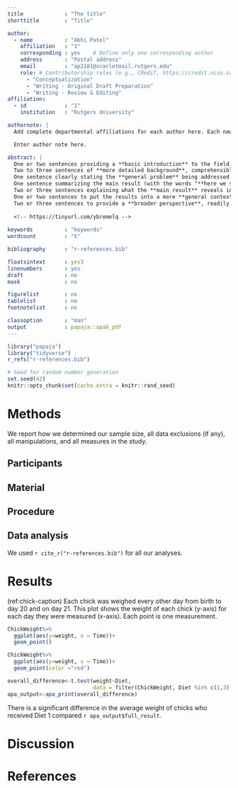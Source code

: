 ```yaml
---
title             : "The title"
shorttitle        : "Title"

author: 
  - name          : "Abhi Patel"
    affiliation   : "1"
    corresponding : yes    # Define only one corresponding author
    address       : "Postal address"
    email         : "ap2101@scarletmail.rutgers.edu"
    role: # Contributorship roles (e.g., CRediT, https://credit.niso.org/)
      - "Conceptualization"
      - "Writing - Original Draft Preparation"
      - "Writing - Review & Editing"
affiliation:
  - id            : "1"
    institution   : "Rutgers University"

authornote: |
  Add complete departmental affiliations for each author here. Each new line herein must be indented, like this line.

  Enter author note here.

abstract: |
  One or two sentences providing a **basic introduction** to the field,  comprehensible to a scientist in any discipline.
  Two to three sentences of **more detailed background**, comprehensible  to scientists in related disciplines.
  One sentence clearly stating the **general problem** being addressed by  this particular study.
  One sentence summarizing the main result (with the words "**here we show**" or their equivalent).
  Two or three sentences explaining what the **main result** reveals in direct comparison to what was thought to be the case previously, or how the  main result adds to previous knowledge.
  One or two sentences to put the results into a more **general context**.
  Two or three sentences to provide a **broader perspective**, readily comprehensible to a scientist in any discipline.
  
  <!-- https://tinyurl.com/ybremelq -->
  
keywords          : "keywords"
wordcount         : "X"

bibliography      : "r-references.bib"

floatsintext      : yes3
linenumbers       : yes
draft             : no
mask              : no

figurelist        : no
tablelist         : no
footnotelist      : no

classoption       : "man"
output            : papaja::apa6_pdf
---
```


```r
library("papaja")
library("tidyverse")
r_refs("r-references.bib")
```

```r
# Seed for random number generation
set.seed(42)
knitr::opts_chunk$set(cache.extra = knitr::rand_seed)
```



# Methods
We report how we determined our sample size, all data exclusions (if any), all manipulations, and all measures in the study. <!-- 21-word solution (Simmons, Nelson & Simonsohn, 2012; retrieved from http://ssrn.com/abstract=2160588) -->

## Participants

## Material

## Procedure

## Data analysis
We used `r cite_r("r-references.bib")` for all our analyses.


# Results

(ref:chick-caption) Each chick was weighed every other day from birth to day 20 and on day 21. This plot shows the weight of each chick (y-axis) for each day they were measured (x-axis). Each point is one measurement.

```r
ChickWeight%>%
  ggplot(aes(y=weight, x = Time))+
  geom_point()
```

```r
ChickWeight%>%
  ggplot(aes(y=weight, x = Time))+
  geom_point(color ="red")
```

```r
overall_difference<-t.test(weight~Diet,
                           data = filter(ChickWeight, Diet %in% c(1,3)))
apa_output<-apa_print(overall_difference)
```
There is a significant difference in the average weight of chicks who received Diet 1 compared `r apa_output$full_result`.

# Discussion


\newpage

# References

::: {#refs custom-style="Bibliography"}
:::
